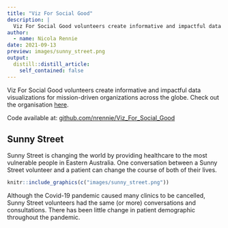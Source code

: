 ```yaml
---
title: "Viz For Social Good"
description: |
  Viz For Social Good volunteers create informative and impactful data visualizations for mission-driven organizations across the globe.
author:
  - name: Nicola Rennie
date: 2021-09-13
preview: images/sunny_street.png
output:
  distill::distill_article:
    self_contained: false
---
```


Viz For Social Good volunteers create informative and impactful data visualizations for mission-driven organizations across the globe. Check out the organisation [here](https://www.vizforsocialgood.com/). 

Code available at: [github.com/nrennie/Viz_For_Social_Good](https://github.com/nrennie/Viz_For_Social_Good)


## Sunny Street

Sunny Street is changing the world by providing healthcare to the most vulnerable people in Eastern Australia. One conversation between a Sunny Street volunteer and a patient can change the course of both of their lives.

```r
knitr::include_graphics(c("images/sunny_street.png"))  
```

Although the Covid-19 pandemic caused many clinics to be cancelled, Sunny Street volunteers had the same (or more) conversations and consultations. There has been little change in patient demographic throughout the pandemic.
